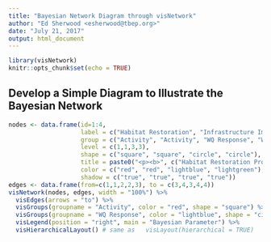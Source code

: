 ```yaml
---
title: "Bayesian Network Diagram through visNetwork"
author: "Ed Sherwood <esherwood@tbep.org>"
date: "July 21, 2017"
output: html_document
---
```


```r
library(visNetwork)
knitr::opts_chunk$set(echo = TRUE)
```

## Develop a Simple Diagram to Illustrate the Bayesian Network
```r
nodes <- data.frame(id=1:4, 
                    label = c("Habitat Restoration", "Infrastructure Improvement", "Salinity", "Chlorophyll-a"), 
                    group = c("Activity", "Activity", "WQ Response", "WQ Response"),
                    level = c(1,1,3,3),
                    shape = c("square", "square", "circle", "circle"),
                    title = paste0("<p><b>", c("Habitat Restoration Project", "Infrastructure Improvement Project", "Effect on Salinity", "Effect on Chlorophyll-a"),"</b></p>"),
                    color = c("red", "red", "lightblue", "lightgreen"),
                    shadow = c("true", "true", "true", "true"))
edges <- data.frame(from=c(1,1,2,2,3), to = c(3,4,3,4,4))
visNetwork(nodes, edges, width = "100%") %>%
  visEdges(arrows = "to") %>%
  visGroups(groupname = "Activity", color = "red", shape = "square") %>%
  visGroups(groupname = "WQ Response", color = "lightblue", shape = "circle") %>%
  visLegend(position = "right", main = "Bayesian Parameter") %>%
  visHierarchicalLayout() # same as   visLayout(hierarchical = TRUE) 
```
